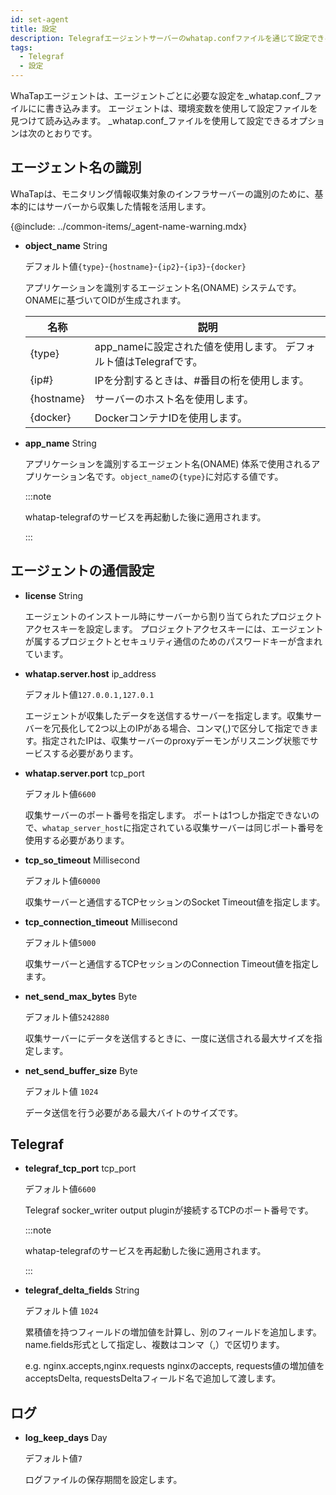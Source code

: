 ```yaml
---
id: set-agent
title: 設定
description: Telegrafエージェントサーバーのwhatap.confファイルを通じて設定できるオプションについて案内します。
tags:
  - Telegraf
  - 設定
---
```


WhaTapエージェントは、エージェントごとに必要な設定を_whatap.conf_ファイルにに書き込みます。 エージェントは、環境変数を使用して設定ファイルを見つけて読み込みます。 _whatap.conf_ファイルを使用して設定できるオプションは次のとおりです。

## エージェント名の識別

WhaTapは、モニタリング情報収集対象のインフラサーバーの識別のために、基本的にはサーバーから収集した情報を活用します。 

{@include: ../common-items/_agent-name-warning.mdx}

-   **object_name** <span class='type'>String</span>

    デフォルト値`{type}`-`{hostname}`-`{ip2}`-`{ip3}`-`{docker}`

    アプリケーションを識別するエージェント名(ONAME) システムです。ONAMEに基づいてOIDが生成されます。

    | 名称         | 説明                                                        |
    | ---------- | --------------------------------------------------------- |
    | {type}     | app_nameに設定された値を使用します。 デフォルト値はTelegrafです。                 |
    | {ip#}      | IPを分割するときは、#番目の桁を使用します。                                   |
    | {hostname} | サーバーのホスト名を使用します。                                          |
    | {docker}   | DockerコンテナIDを使用します。                                       |

-   **app_name** <span class='type'>String</span>

    アプリケーションを識別するエージェント名(ONAME) 体系で使用されるアプリケーション名です。`object_name`の`{type}`に対応する値です。

    :::note

    whatap-telegrafのサービスを再起動した後に適用されます。

    :::

## エージェントの通信設定

-   **license** <span class='type'>String</span>

    エージェントのインストール時にサーバーから割り当てられたプロジェクトアクセスキーを設定します。 プロジェクトアクセスキーには、エージェントが属するプロジェクトとセキュリティ通信のためのパスワードキーが含まれています。

-   **whatap.server.host** <span class='type'>ip_address</span>

    デフォルト値`127.0.0.1,127.0.1`

    エージェントが収集したデータを送信するサーバーを指定します。収集サーバーを冗長化して2つ以上のIPがある場合、コンマ(,)で区分して指定できます。指定されたIPは、収集サーバーのproxyデーモンがリスニング状態でサービスする必要があります。

-   **whatap.server.port** <span class='type'>tcp_port</span>

    デフォルト値`6600`

    収集サーバーのポート番号を指定します。 ポートは1つしか指定できないので、`whatap_server_host`に指定されている収集サーバーは同じポート番号を使用する必要があります。

-   **tcp_so_timeout** <span class='type'>Millisecond</span>

    デフォルト値`60000`

    収集サーバーと通信するTCPセッションのSocket Timeout値を指定します。

-   **tcp_connection_timeout** <span class='type'>Millisecond</span>

    デフォルト値`5000`

    収集サーバーと通信するTCPセッションのConnection Timeout値を指定します。

-   **net_send_max_bytes** <span class='type'>Byte</span>

    デフォルト値`5242880`

    収集サーバーにデータを送信するときに、一度に送信される最大サイズを指定します。

-   **net_send_buffer_size** <span class='type'>Byte</span>

    デフォルト値 `1024`

    データ送信を行う必要がある最大バイトのサイズです。 

## Telegraf

-   **telegraf_tcp_port** <span class='type'>tcp_port</span>

    デフォルト値`6600`

    Telegraf socker_writer output pluginが接続するTCPのポート番号です。

    :::note

    whatap-telegrafのサービスを再起動した後に適用されます。

    :::

-   **telegraf_delta_fields** <span class='type'>String</span>

    デフォルト値 `1024`

    累積値を持つフィールドの増加値を計算し、別のフィールドを追加します。 name.fields形式として指定し、複数はコンマ（,）で区切ります。

    e.g. nginx.accepts,nginx.requests nginxのaccepts, requests値の増加値をacceptsDelta, requestsDeltaフィールド名で追加して渡します。

## ログ

-   **log_keep_days** <span class='type'>Day</span>

    デフォルト値`7`

    ログファイルの保存期間を設定します。
